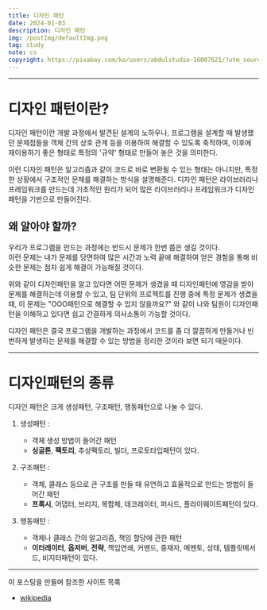 ```yaml
---
title: 디자인 패턴
date: 2024-01-03
description: 디자인 패턴
img: /postImg/defaultImg.png
tag: study
note: cs
copyright: https://pixabay.com/ko/users/abdulstudio-16007621/?utm_source=link-attribution&utm_medium=referral&utm_campaign=image&utm_content=5048215
---
```


---

# 디자인 패턴이란?

디자인 패턴이란 개발 과정에서 발견된 설계의 노하우나, 프로그램을 설계할 때 발생했던 문제점들을 객체 간의 상호 관계 등을 이용하여 해결할 수 있도록 축적하여,
이후에 재이용하기 좋은 형태로 특정의 '규약' 형태로 만들어 놓은 것을 의미한다.

이런 디자인 패턴은 알고리즘과 같이 코드로 바로 변환될 수 있는 형태는 아니지만, 특정한 상황에서 구조적인 문제를 해결하는 방식을 설명해준다.
디자인 패턴은 라이브러리나 프레임워크를 만드는데 기초적인 원리가 되어 많은 라이브러리나 프레임워크가 디자인패턴을 기반으로 만들어진다.

## 왜 알아야 할까?

우리가 프로그램을 만드는 과정에는 반드시 문제가 한번 쯤은 생길 것이다.<br/>
이런 문제는 내가 문제를 당면하여 많은 시간과 노력 끝에 해결하여 얻은 경험을 통해 비슷한 문제는 점차 쉽게 해결이 가능해질 것이다.

위와 같이 디자인패턴을 알고 있다면 어떤 문제가 생겼을 때 디자인패턴에 영감을 받아 문제를 해결하는데 이용할 수 있고,
팀 단위의 프로젝트를 진행 중에 특정 문제가 생겼을 때, 이 문제는 "OOO패턴으로 해결할 수 있지 않을까요?" 와 같이
나와 팀원이 디자인패턴을 이해하고 있다면 쉽고 간결하게 의사소통이 가능할 것이다.

디자인 패턴은 결국 프로그램을 개발하는 과정에서 코드를 좀 더 깔끔하게 만들거나 빈번하게 발생하는 문제를 해결할 수 있는 방법을
정리한 것이라 보면 되기 때문이다.

---

# 디자인패턴의 종류

디자인 패턴은 크게 생성패턴, 구조패턴, 행동패턴으로 나눌 수 있다.

1. 생성패턴 :

   - 객체 생성 방법이 들어간 패턴
   - **싱글톤**, **팩토리**, 추상팩토리, 빌더, 프로토타입패턴이 있다.

2. 구조패턴 :

   - 객체, 클래스 등으로 큰 구조를 만들 때 유연하고 효율적으로 만드는 방법이 들어간 패턴
   - **프록시**, 어댑터, 브리지, 복합체, 데코레이터, 퍼사드, 플라이웨이트패턴이 있다.

3. 행동패턴 :
   - 객체나 클래스 간의 알고리즘, 책임 할당에 관한 패턴
   - **이터레이터**, **옵저버**, **전략**, 책임연쇄, 커맨드, 중재자, 메멘토, 상태, 템플릿메서드, 비지터패턴이 있다.

---

이 포스팅을 만들며 참조한 사이트 목록

- [wikipedia][wikipedia]

[wikipedia]: https://ko.wikipedia.org/wiki/%EB%94%94%EC%9E%90%EC%9D%B8_%ED%8C%A8%ED%84%B4
